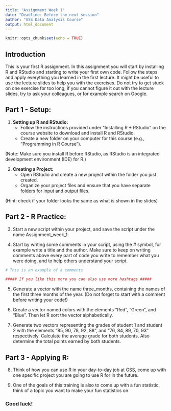 ```yaml
---
title: "Assignment Week 1"
date: "Deadline: Before the next session"
author: "GSS Data Analysis Course"
output: html_document
---
```


```r
knitr::opts_chunk$set(echo = TRUE)
```

## Introduction
This is your first R assignment. In this assignment you will start by installing R and RStudio and starting to write your first own code. Follow the steps and apply everything you learned in the first lecture. It might be useful to use the lecture slides to help you with the exercises. Do not try to get stuck on one exercise for too long, if you cannot figure it out with the lecture slides, try to ask your colleagues, or for example search on Google.

## Part 1 - Setup:

1. **Setting up R and RStudio:**
   - Follow the instructions provided under "Installing R + RStudio" on the course website to download and install R and RStudio.
   - Create a new folder on your computer for this course (e.g., "Programming in R Course").

(Note: Make sure you install R before RStudio, as RStudio is an integrated development environment (IDE) for R.)

2. **Creating a Project:**
   - Open RStudio and create a new project within the folder you just created.
   - Organize your project files and ensure that you have separate folders for input and output files.
   
(Hint: check if your folder looks the same as what is shown in the slides)


## Part 2 - R Practice:

3. Start a new script within your project, and save the script under the name Assignment_week_1.

4. Start by writing some comments in your script, using the # symbol, for example write a title and the author. Make sure to keep on writing comments above every part of code you write to remember what you were doing, and to help others understand your script.
```r
# This is an example of a comments

##### If you like this more you can also use more hashtags #####
```

5. Generate a vector with the name three_months, containing the names of the first three months of the year. (Do not forget to start with a comment before writing your code!)

6. Create a vector named colors with the elements "Red", "Green", and "Blue". Then let R sort the vector alphabetically. 

7. Generate two vectors representing the grades of student 1 and student 2 with the elements "85, 90, 78, 92, 88", and "76, 84, 89, 70, 93" respectively. Calculate the average grade for both students. Also determine the total points earned by both students.

## Part 3 - Applying R:
8. Think of how you can use R in your day-to-day job at GSS, come up with one specific project you are going to use R for in the future.

9. One of the goals of this training is also to come up with a fun statistic, think of a topic you want to make your fun statistics on.

### Good luck!
